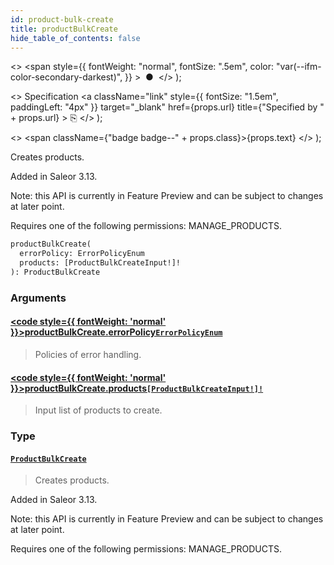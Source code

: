 ```yaml
---
id: product-bulk-create
title: productBulkCreate
hide_table_of_contents: false
---
```


  <>
    <span
      style={{
        fontWeight: "normal",
        fontSize: ".5em",
        color: "var(--ifm-color-secondary-darkest)",
      }}
    >
      &nbsp;●&nbsp;
    </span>
  </>
);

  <>
    Specification
    <a
      className="link"
      style={{ fontSize: "1.5em", paddingLeft: "4px" }}
      target="\_blank"
      href={props.url}
      title={"Specified by " + props.url}
    >
      ⎘
    </a>
  </>
);

  <>
    <span className={"badge badge--" + props.class}>{props.text}</span>
  </>
);

Creates products.

Added in Saleor 3.13.

Note: this API is currently in Feature Preview and can be subject to changes at later point.

Requires one of the following permissions: MANAGE_PRODUCTS.

```graphql
productBulkCreate(
  errorPolicy: ErrorPolicyEnum
  products: [ProductBulkCreateInput!]!
): ProductBulkCreate
```

### Arguments

#### [<code style={{ fontWeight: 'normal' }}>productBulkCreate.<b>errorPolicy</b></code>](#)<Bullet />[`ErrorPolicyEnum`](../../api-reference/enums/error-policy-enum) <Badge class="secondary" text="enum"/>

> Policies of error handling.

#### [<code style={{ fontWeight: 'normal' }}>productBulkCreate.<b>products</b></code>](#)<Bullet />[`[ProductBulkCreateInput!]!`](../../api-reference/inputs/product-bulk-create-input) <Badge class="secondary" text="non-null"/> <Badge class="secondary" text="input"/>

> Input list of products to create.

### Type

#### [`ProductBulkCreate`](../../api-reference/objects/product-bulk-create) <Badge class="secondary" text="object"/>

> Creates products.

Added in Saleor 3.13.

Note: this API is currently in Feature Preview and can be subject to changes at later point.

Requires one of the following permissions: MANAGE_PRODUCTS.

>
